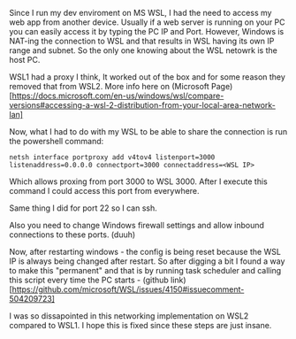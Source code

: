  
Since I run my dev enviroment on MS WSL, I had the need to access my web app from another device. Usually if a web server is running on your PC you can easily access it by typing the PC IP and Port. However, Windows is NAT-ing the connection to WSL and that results in WSL having its own IP range and subnet. So the only one knowing about the WSL netowrk is the host PC. 
 
WSL1 had a proxy I think, It worked out of the box and for some reason they removed that from WSL2. More info here on (Microsoft Page)[https://docs.microsoft.com/en-us/windows/wsl/compare-versions#accessing-a-wsl-2-distribution-from-your-local-area-network-lan] 
 
Now, what I had to do with my WSL to be able to share the connection is run the powershell command:


```netsh interface portproxy add v4tov4 listenport=3000 listenaddress=0.0.0.0 connectport=3000 connectaddress=<WSL IP>```


Which allows proxing from port 3000 to WSL 3000. After I execute this command I could access this port from everywhere. 

Same thing I did for port 22 so I can ssh. 
 
Also you need to change Windows firewall settings and allow inbound connections to these ports. (duuh)
 
Now, after restarting windows - the config is being reset because the WSL IP is always being changed after restart. So after digging a bit I found a way to make this "permanent" and that is by running task scheduler and calling this script every time the PC starts - (github link)[https://github.com/microsoft/WSL/issues/4150#issuecomment-504209723]
 
I was so dissapointed in this networking implementation on WSL2 compared to WSL1. I hope this is fixed since these steps are just insane.
